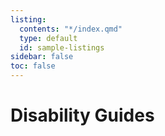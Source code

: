 ```yaml
---
listing:
  contents: "*/index.qmd"
  type: default
  id: sample-listings
sidebar: false
toc: false
---
```


# Disability Guides


::: {#sample-listings}
:::

